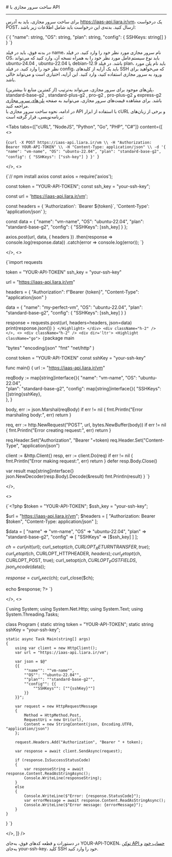 

<Layout>
<Head>
<title>مستندات ساخت سرور مجازی با API - لیارا</title>
<meta property="og:title" content="مستندات خدمات رایانش ابری لیارا" />
<meta property="og:description" content="مستندات مربوط به نحوه ساخت سرور مجازی با API در سرور مجازی ابری در لیارا"  />
<meta property="og:image" content="https://files.liara.ir/liara/logos/liara-poster.jpg" />
</Head>
# ساخت سرور مجازی با API
<hr className="mb-2" />

برای ساخت سرور مجازی، باید به آدرس <Important>https://iaas-api.liara.ir/vm</Important>، یک درخواست <Important>POST</Important>، ارسال کنید. بدنه‌ی این درخواست باید شامل اطلاعات زیر باشد:

<div className="h-2" />
<div dir='ltr'>
    <Highlight className="bash">
        {`{
    "name": string,
    "OS": string,
    "plan": string,
    "config": {
        SSHKeys: string[]
    }
}
`}
    </Highlight>
</div>
<div className="h-2" />

در بدنه فوق، باید در فیلد <Important>name</Important>، نام سرور مجازی مورد نظر خود را وارد کنید. در فیلد <Important>OS</Important>، باید نوع سیستم‌عامل مورد نظر خود را به همراه نسخه آن، وارد کنید که می‌تواند <Important>ubuntu-24.04</Important> , <Important>ubuntu-22.04</Important> یا <Important>debian-12.9</Important> باشد. در فیلد <Important>plan</Important>، باید نام پلن مورد نظر خود را وارد کنید. در فیلد <Important>config</Important>، باید یک آرایه از کلیدهای SSH که می‌خواهید برای ورود به سرور مجازی استفاده کنید، وارد کنید. این آرایه، اختیاری است و می‌تواند خالی باشد.

<div className="h-2" />
پلن‌های موجود برای سرور مجازی، می‌تواند به‌ترتیب (از کمترین منابع تا بیشترین)، <Important>standard-base-g2</Important> , <Important>standard-plus-g2</Important> , <Important>pro-g2</Important> , <Important>pro-plus-g2</Important> و <Important>express-g2</Important> باشد.
برای مشاهده قیمت‌های سرور مجازی، می‌توانید به صفحه <a href="/iaas/details/hardware-plans/" className="text-[#2196f3]">پلن‌های سرور مجازی</a> مراجعه کنید.

<div className="h-2" />
در ادامه، نحوه ساخت سرور مجازی با API با استفاده از ابزار <Important>cURL</Important> و برخی از زبان‌های برنامه‌نویسی، قرار گرفته است:

<Tabs 
  tabs={["cURL", "NodeJS", "Python", "Go", "PHP", "C#"]} 
  content={[
  <>
    <div className="h-2" />
    <div dir='ltr'>
        <Highlight className="bash">
            {`curl -X POST https://iaas-api.liara.ir/vm \\
  -H "Authorization: Bearer YOUR-API-TOKEN" \\
  -H "Content-Type: application/json" \\
  -d '{
    "name": "vm-name",
    "OS": "ubuntu-22.04",
    "plan": "standard-base-g2",
    "config": {
        "SSHKeys": ["ssh-key"]
    }
}'
`}
        </Highlight>
    </div>
    <div className="h-2" />
   
  </>,
  <>
    <div className="h-2" />
    <div dir='ltr'>
        <Highlight className="js">
            {`// npm install axios
const axios = require('axios');

const token = "YOUR-API-TOKEN";
const ssh_key = "your-ssh-key";

const url = 'https://iaas-api.liara.ir/vm';


const headers = {
  'Authorization': \`Bearer \${token}\`,
  'Content-Type': 'application/json'
};

const data = {
  "name": "vm-name",
  "OS": "ubuntu-22.04",
  "plan": "standard-base-g2", 
  "config": {
    "SSHKeys": [ssh_key] 
  }
};

axios.post(url, data, { headers })
  .then(response => console.log(response.data))
  .catch(error => console.log(error));
`}
        </Highlight>
    </div>
    <div className="h-2" />
   
  </>,
    <>
    <div className="h-2" />
    <div dir='ltr'>
        <Highlight className="py">
            {`import requests

token = "YOUR-API-TOKEN"
ssh_key = "your-ssh-key"

url = "https://iaas-api.liara.ir/vm"

headers = {
    "Authorization": f"Bearer {token}",
    "Content-Type": "application/json"
}

data = {
    "name": "my-perfect-vm",
    "OS": "ubuntu-22.04", 
    "plan": "standard-base-g2", 
    "config": {
        "SSHKeys": [ssh_key]
    }
}

response = requests.post(url, headers=headers, json=data)
print(response.json())
`}
        </Highlight>
    </div>
    <div className="h-2" />
  </>,
  <>
    <div className="h-2" />
    <div dir='ltr'>
        <Highlight className="go">
            {`package main

  "bytes"
  "encoding/json"
  "fmt"
  "net/http"
)

const token = "YOUR-API-TOKEN"
const sshKey = "your-ssh-key"

func main() {
  url := "https://iaas-api.liara.ir/vm"


  reqBody := map[string]interface{}{
    "name": "vm-name",
    "OS":   "ubuntu-22.04",  
    "plan": "standard-base-g2", 
    "config": map[string]interface{}{
      "SSHKeys": []string{sshKey},  
    },
  }

  body, err := json.Marshal(reqBody)
  if err != nil {
    fmt.Println("Error marshaling body:", err)
    return
  }

  req, err := http.NewRequest("POST", url, bytes.NewBuffer(body))
  if err != nil {
    fmt.Println("Error creating request:", err)
    return
  }

  req.Header.Set("Authorization", "Bearer "+token)
  req.Header.Set("Content-Type", "application/json")

  client := &http.Client{}
  resp, err := client.Do(req)
  if err != nil {
    fmt.Println("Error making request:", err)
    return
  }
  defer resp.Body.Close()

  var result map[string]interface{}
  json.NewDecoder(resp.Body).Decode(&result)
  fmt.Println(result)
}
`}
        </Highlight>
    </div>
    <div className="h-2" />
  </>,

  <>
    <div className="h-2" />
    <div dir='ltr'>
        <Highlight className="php">
            {`<?php
$token = "YOUR-API-TOKEN";
$ssh_key = "your-ssh-key";

$url = "https://iaas-api.liara.ir/vm";
$headers = [
    "Authorization: Bearer $token",
    "Content-Type: application/json"
];

$data = [
    "name" => "vm-name",
    "OS" => "ubuntu-22.04",  
    "plan" => "standard-base-g2", 
    "config" => [
        "SSHKeys" => [$ssh_key]
    ]
];

$ch = curl_init($url);
curl_setopt($ch, CURLOPT_RETURNTRANSFER, true);
curl_setopt($ch, CURLOPT_HTTPHEADER, $headers);
curl_setopt($ch, CURLOPT_POST, true);
curl_setopt($ch, CURLOPT_POSTFIELDS, json_encode($data));

$response = curl_exec($ch);
curl_close($ch);

echo $response;
?>
`}
        </Highlight>
    </div>
    <div className="h-2" />
   
  </>,
  <>
    <div className="h-2" />
    <div dir='ltr'>
        <Highlight className="csharp">
            {`using System;
using System.Net.Http;
using System.Text;
using System.Threading.Tasks;

class Program
{
    static string token = "YOUR-API-TOKEN";
    static string sshKey = "your-ssh-key";

    static async Task Main(string[] args)
    {
        using var client = new HttpClient();
        var url = "https://iaas-api.liara.ir/vm";

        var json = $@"
        {{
            ""name"": ""vm-name"",
            ""OS"": ""ubuntu-22.04"",
            ""plan"": ""standard-base-g2"",
            ""config"": {{
                ""SSHKeys"": [""{sshKey}""]  
            }}
        }}";

        var request = new HttpRequestMessage
        {
            Method = HttpMethod.Post,
            RequestUri = new Uri(url),
            Content = new StringContent(json, Encoding.UTF8, "application/json")
        };
        
        request.Headers.Add("Authorization", "Bearer " + token);
        
        var response = await client.SendAsync(request);
        
        if (response.IsSuccessStatusCode)
        {
            var responseString = await response.Content.ReadAsStringAsync();
            Console.WriteLine(responseString);
        }
        else
        {
            Console.WriteLine($"Error: {response.StatusCode}");
            var errorMessage = await response.Content.ReadAsStringAsync();
            Console.WriteLine($"Error message: {errorMessage}");
        }
    }
}
`}
        </Highlight>
    </div>
    <div className="h-2" />
   
  </>,
  ]}
/>

<Alert variant="info">
<p>
    در دستورات و قطعه کدهای فوق، به‌جای <Important>YOUR-API-TOKEN</Important>، <a href="/references/api/about" className="text-[#2196f3]">توکن API حساب خود</a> و به‌جای <Important>your-ssh-key</Important>، کلید SSH خود را وارد کنید.
</p>
</Alert>

</Layout>